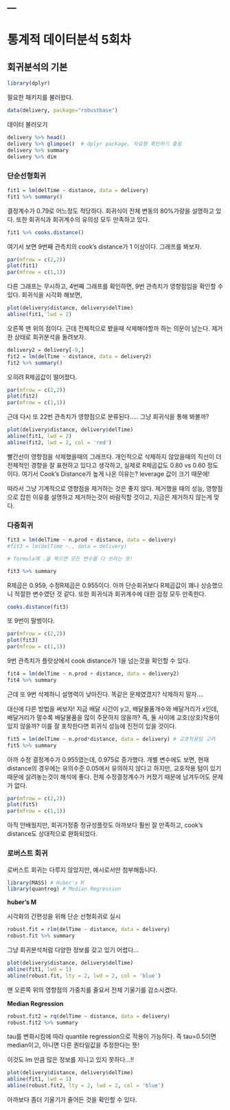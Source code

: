 ---
---

# 통계적 데이터분석 5회차

## 회귀분석의 기본

```r
library(dplyr) 
```

필요한 패키지를 불러왔다.

```r
data(delivery, package="robustbase")
```

데이터 불러오기

```r
delivery %>% head()
delivery %>% glimpse()  # dplyr package, 자료형 확인하기 좋음
delivery %>% summary
delivery %>% dim
```

### 단순선형회귀

```r
fit1 = lm(delTime ~ distance, data = delivery)
fit1 %>% summary()
```

결정계수가 0.79로 어느정도 적당하다. 회귀식이 전체 변동의 80%가량을 설명하고 있다. 또한 회귀식과 회귀계수의 유의성 모두 만족하고 있다.

```r
fit1 %>% cooks.distance()
```

여기서 보면 9번째 관측치의 cook's distance가 1 이상이다. 그래프를 봐보자.

```r
par(mfrow = c(2,2))
plot(fit1)
par(mfrow = c(1,1))
```

다른 그래프는 무시하고, 4번째 그래프를 확인하면, 9번 관측치가 영향점임을 확인할 수 있다. 회귀식을 시각화 해보면,

```r
plot(delivery$distance, delivery$delTime)
abline(fit1, lwd = 2)
```

오른쪽 맨 위의 점이다. 근데 전체적으로 봤을때 삭제해야할까 하는 의문이 남는다. 제거한 상태로 회귀분석을 돌려보자.

```r
delivery2 = delivery[-9,]
fit2 = lm(delTime ~ distance, data = delivery2)
fit2 %>% summary()
```

오히려 R제곱값이 떨어졌다.

```r
par(mfrow = c(2,2))
plot(fit2)
par(mfrow = c(1,1))
```

근데 다시 또 22번 관측치가 영향점으로 분류된다..... 그냥 회귀식을 통해 봐볼까?

```r
plot(delivery$distance, delivery$delTime)
abline(fit1, lwd = 2)
abline(fit2, lwd = 2, col = 'red')
```

빨간선이 영향점을 삭제했을때의 그래프다. 개인적으로 삭제하지 않았을때의 직선이 더 전체적인 경향을 잘 표현하고 있다고 생각하고, 실제로 R제곱값도 0.80 vs 0.60 정도이다. 여기서 Cook's Distance가 높게 나온 이유는? leverage 값이 크기 때문에!

따라서 그냥 기계적으로 영향점을 제거하는 것은 좋지 않다. 제거했을 때의 성능, 영향점으로 잡힌 이유를 설명하고 제거하는것이 바람직할 것이고, 지금은 제거하지 않는게 맞다.


### 다중회귀

```r
fit3 = lm(delTime ~ n.prod + distance, data = delivery)
#fit3 = lm(delTime ~., data = delivery)

# formula에 .을 찍으면 모든 변수를 다 쓰라는 뜻!

fit3 %>% summary
```

R제곱은 0.959, 수정R제곱은 0.955이다. 아까 단순회귀보다 R제곱값이 꽤나 상승했으니 적절한 변수였던 것 같다. 또한 회귀식과 회귀계수에 대한 검정 모두 만족한다.

```r
cooks.distance(fit3)
```

또 9번이 말썽이다.

```r
par(mfrow = c(2,2))
plot(fit3)
par(mfrow = c(1,1))
```

9번 관측치가 플랏상에서 cook distance가 1을 넘는것을 확인할 수 있다.

```r
fit4 = lm(delTime ~ n.prod + distance, data = delivery2)
fit4 %>% summary
```

근데 또 9번 삭제하니 설명력이 낮아진다. 똑같은 문제였겠지? 삭제하지 말자....

대신에 다른 방법을 써보자! 지금 배달 시간이 y고, 배달물품개수와 배달거리가 x인데, 배달거리가 멀수록 배달물품을 많이 주문하지 않을까? 즉, 둘 사이에 교호(상호)작용이 있지 않을까? 이를 잘 포착한다면 회귀식 성능에 진전이 있을 것이다.

```r
fit5 = lm(delTime ~ n.prod*distance, data = delivery) # 교호작용텀 고려
fit5 %>% summary
```

아까 수정 결정계수가 0.955였는데, 0.975로 증가했다. 개별 변수에도 보면, 현재 distance의 경우에는 유의수준 0.05에서 유의하지 않다고 하지만, 교호작용 텀이 있기 때문에 살려놓는것이 해석에 좋다. 전체 수정결정계수가 커졌기 때문에 남겨두어도 문제가 없다.

```r
par(mfrow = c(2,2))
plot(fit5)
par(mfrow = c(1,1))
```

아직 안배웠지만, 회귀가정중 정규성플랏도 아까보다 훨씬 잘 만족하고, cook's distance도 상대적으로 완화되었다.


### 로버스트 회귀

로버스트 회귀는 다루지 않았지만, 예시로서만 첨부해둡니다.

```r
library(MASS) # Huber's M
library(quantreg) # Median Regression
```

**huber's M**

시각화의 간편성을 위해 단순 선형회귀로 실시

```r
robust.fit = rlm(delTime ~ distance, data = delivery)
robust.fit %>% summary
```

그냥 회귀분석처럼 다양한 정보를 갖고 있기 어렵다...

```r
plot(delivery$distance, delivery$delTime)
abline(fit1, lwd = 1)
abline(robust.fit, lty = 2, lwd = 2, col = 'blue')
```

맨 오른쪽 위의 영향점의 가중치를 줄요서 전체 기울기를 감소시켰다.

**Median Regression**

```r
robust.fit2 = rq(delTime ~ distance, data = delivery)
robust.fit2 %>% summary
```

tau를 변화시킴에 따라 quantile regression으로 적용이 가능하다. 즉 tau=0.5이면 median이고, 아니면 다른 퀀타일값을 추정한다는 뜻!

이것도 lm 만큼 많은 정보를 지니고 있지 못하다...!!

```r
plot(delivery$distance, delivery$delTime)
abline(fit1, lwd = 1)
abline(robust.fit2, lty = 2, lwd = 2, col = 'blue')
```

아까보다 좀더 기울기가 줄어든 것을 확인할 수 있다.
